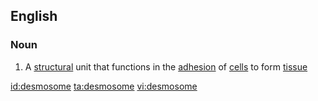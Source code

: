 ==English==

===Noun===
{{wikipedia}}
{{en-noun}}

#{{biology}} A [[structural]] unit that functions in the [[adhesion]] of [[cell]]s to form [[tissue]]

[[id:desmosome]]
[[ta:desmosome]]
[[vi:desmosome]]